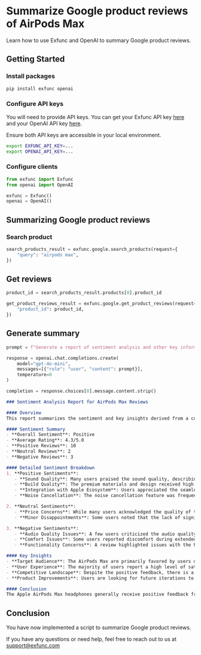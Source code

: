 # Summarize Google product reviews of AirPods Max

Learn how to use Exfunc and OpenAI to summary Google product reviews.

## Getting Started

### Install packages

```bash
pip install exfunc openai
```

### Configure API keys

You will need to provide API keys. You can get your Exfunc API key [here](https://exfunc.com) and your OpenAI API key [here](https://www.openai.com/).

Ensure both API keys are accessible in your local environment.

```bash
export EXFUNC_API_KEY=...
export OPENAI_API_KEY=...
```

### Configure clients

```python
from exfunc import Exfunc
from openai import OpenAI

exfunc = Exfunc()
openai = OpenAI()
```

## Summarizing Google product reviews

### Search product

```python
search_products_result = exfunc.google.search_products(request={
    "query": "airpods max",
})
```

## Get reviews

```python
product_id = search_products_result.products[0].product_id

get_product_reviews_result = exfunc.google.get_product_reviews(request={
    "product_id": product_id,
})
```

## Generate summary

```python
prompt = f"Generate a report of sentiment analysis and other key information from these product reviews.\n\nReviews:\n{get_product_reviews_result.reviews}\n"

response = openai.chat.completions.create(
    model="gpt-4o-mini",
    messages=[{"role": "user", "content": prompt}],
    temperature=0
)

completion = response.choices[0].message.content.strip()
```

```markdown
### Sentiment Analysis Report for AirPods Max Reviews

#### Overview
This report summarizes the sentiment and key insights derived from a collection of product reviews for the Apple AirPods Max headphones. The reviews were sourced from various platforms, including Best Buy, Target, and John Lewis, and cover a range of user experiences and opinions.

#### Sentiment Summary
- **Overall Sentiment**: Positive
- **Average Rating**: 4.3/5.0
- **Positive Reviews**: 10
- **Neutral Reviews**: 2
- **Negative Reviews**: 3

#### Detailed Sentiment Breakdown
1. **Positive Sentiments**:
   - **Sound Quality**: Many users praised the sound quality, describing it as "astounding," "immersive," and "phenomenal." Users noted that the headphones excel in various music genres, including rock and classical.
   - **Build Quality**: The premium materials and design received high marks, with several reviews highlighting the durability and comfort of the headphones.
   - **Integration with Apple Ecosystem**: Users appreciated the seamless connectivity with other Apple devices, enhancing the overall user experience.
   - **Noise Cancellation**: The noise cancellation feature was frequently mentioned as effective, providing a significant improvement in listening experiences, especially in noisy environments.

2. **Neutral Sentiments**:
   - **Price Concerns**: While many users acknowledged the quality of the headphones, several expressed concerns about the high price point, suggesting that they may not offer value for money compared to competitors.
   - **Minor Disappointments**: Some users noted that the lack of significant upgrades in the new USB-C model was disappointing, particularly regarding the chip and water resistance features.

3. **Negative Sentiments**:
   - **Audio Quality Issues**: A few users criticized the audio quality, specifically mentioning a lack of bass and describing the headphones as "overpriced branded garbage."
   - **Comfort Issues**: Some users reported discomfort during extended use, particularly regarding ear sweat and the fit of the headphones.
   - **Functionality Concerns**: A review highlighted issues with the headphones not turning off easily and the inconvenience of needing to use a case for sleep mode.

#### Key Insights
- **Target Audience**: The AirPods Max are primarily favored by users deeply integrated into the Apple ecosystem, as the seamless connectivity enhances their appeal.
- **User Experience**: The majority of users report a high level of satisfaction with sound quality and build, making them suitable for both casual listeners and audiophiles.
- **Competitive Landscape**: Despite the positive feedback, there is a notable concern regarding the price, with some users suggesting alternatives that may offer better value.
- **Product Improvements**: Users are looking for future iterations to address concerns about audio quality, comfort, and additional features like water resistance.

#### Conclusion
The Apple AirPods Max headphones generally receive positive feedback from users, particularly for their sound quality, build, and integration with Apple products. However, concerns about pricing and comfort suggest that potential buyers should weigh these factors against their personal preferences and needs. Overall, the AirPods Max remain a strong contender in the premium headphone market, especially for those already invested in the Apple ecosystem.
```

## Conclusion

You have now implemented a script to summarize Google product reviews.

If you have any questions or need help, feel free to reach out to us at support@exfunc.com